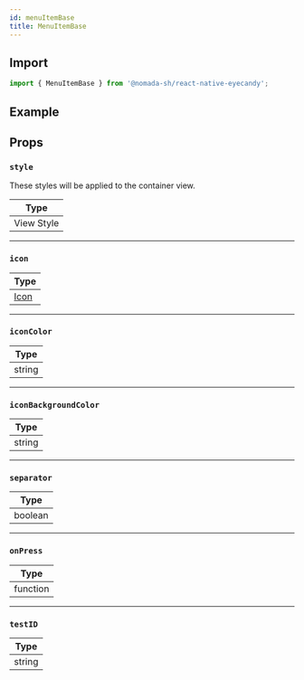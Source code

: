 ```yaml
---
id: menuItemBase
title: MenuItemBase
---
```


## Import

```jsx
import { MenuItemBase } from '@nomada-sh/react-native-eyecandy';
```

## Example

## Props

### `style`

These styles will be applied to the container view.

| Type       |
| ---------- |
| View Style |

---

### `icon`

| Type             |
| ---------------- |
| [Icon](../icons) |

---

### `iconColor`

| Type   |
| ------ |
| string |

---

### `iconBackgroundColor`

| Type   |
| ------ |
| string |

---

### `separator`

| Type    |
| ------- |
| boolean |

---

### `onPress`

| Type     |
| -------- |
| function |

---

### `testID`

| Type   |
| ------ |
| string |
